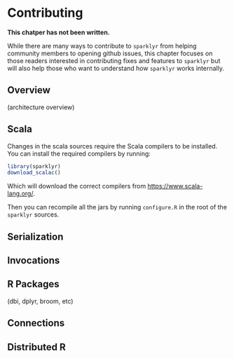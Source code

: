 # Contributing {#contributing}

**This chatper has not been written.**

While there are many ways to contribute to `sparklyr` from helping community members to opening github issues, this chapter focuses on those readers interested in contributing fixes and features to `sparklyr` but will also help those who want to understand how `sparklyr` works internally.

## Overview

(architecture overview)

## Scala

Changes in the scala sources require the Scala compilers to be installed. You can install the required compilers by running:

```r
library(sparklyr)
download_scalac()
```

Which will download the correct compilers from [https://www.scala-lang.org/](https://www.scala-lang.org).

Then you can recompile all the jars by running `configure.R` in the root of the `sparklyr` sources.

## Serialization

## Invocations

## R Packages

(dbi, dplyr, broom, etc)

## Connections

## Distributed R
